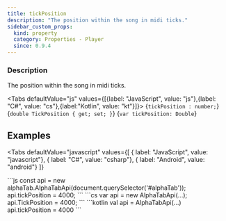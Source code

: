 ```yaml
---
title: tickPosition
description: "The position within the song in midi ticks."
sidebar_custom_props:
  kind: property
  category: Properties - Player
  since: 0.9.4
---
```



<SinceBadge since="0.9.4" />

<PropertyDescription />

### Description
The position within the song in midi ticks.

<Tabs defaultValue="js" values={[{label: "JavaScript", value: "js"},{label: "C#", value: "cs"},{label:"Kotlin", value: "kt"}]}>
<TabItem value="js">
<CodeBlock language="ts">{`tickPosition : number;`}</CodeBlock>
</TabItem>
<TabItem value="cs">
<CodeBlock language="csharp">{`double TickPosition { get; set; }`}</CodeBlock>
</TabItem>
<TabItem value="kt">
<CodeBlock language="kotlin">{`var tickPosition: Double`}</CodeBlock>
</TabItem>
</Tabs>


## Examples

<Tabs
    defaultValue="javascript"
    values={[
      { label: "JavaScript", value: "javascript"},
      { label: "C#", value: "csharp"},
      { label: "Android", value: "android"}
    ]}
>
<TabItem value="javascript">
```js
const api = new alphaTab.AlphaTabApi(document.querySelector('#alphaTab'));
api.tickPosition = 4000;
```
</TabItem>
<TabItem value="csharp">
```cs
var api = new AlphaTabApi<MyControl>(...);
api.TickPosition = 4000;
```
</TabItem>
<TabItem value="android">
```kotlin
val api = AlphaTabApi<MyControl>(...)
api.tickPosition = 4000
```
</TabItem>
</Tabs>
